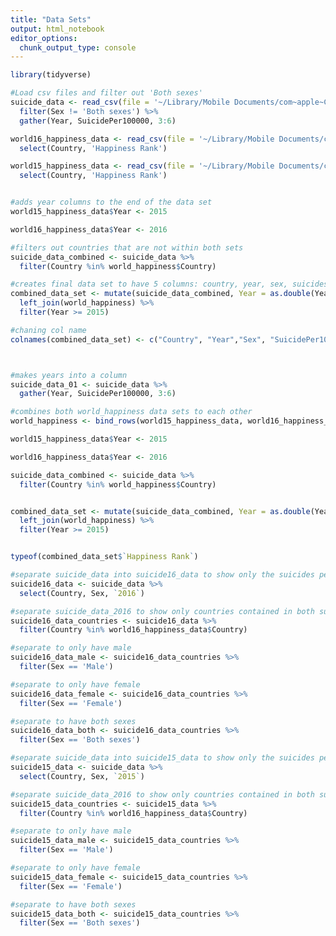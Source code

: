 ```yaml
---
title: "Data Sets"
output: html_notebook
editor_options: 
  chunk_output_type: console
---
```



```r
library(tidyverse)
```

```r
#Load csv files and filter out 'Both sexes'
suicide_data <- read_csv(file = '~/Library/Mobile Documents/com~apple~CloudDocs/ISDS_3070/Suicide_vs_World_Happiness/data/final_project_data/data.csv') %>% 
  filter(Sex != 'Both sexes') %>% 
  gather(Year, SuicidePer100000, 3:6)

world16_happiness_data <- read_csv(file = '~/Library/Mobile Documents/com~apple~CloudDocs/ISDS_3070/Suicide_vs_World_Happiness/data/final_project_data/world-happiness-report/2016.csv') %>% 
  select(Country, 'Happiness Rank')

world15_happiness_data <- read_csv(file = '~/Library/Mobile Documents/com~apple~CloudDocs/ISDS_3070/Suicide_vs_World_Happiness/data/final_project_data/world-happiness-report/2015.csv') %>%  
  select(Country, 'Happiness Rank')


#adds year columns to the end of the data set
world15_happiness_data$Year <- 2015

world16_happiness_data$Year <- 2016

#filters out countries that are not within both sets 
suicide_data_combined <- suicide_data %>% 
  filter(Country %in% world_happiness$Country)

#creates final data set to have 5 columns: country, year, sex, suicidesper100000, happiness rank
combined_data_set <- mutate(suicide_data_combined, Year = as.double(Year)) %>% 
  left_join(world_happiness) %>% 
  filter(Year >= 2015)
```

```r
#chaning col name
colnames(combined_data_set) <- c("Country", "Year","Sex", "SuicidePer100000", "HappinessRank")




```



```r
#makes years into a column
suicide_data_01 <- suicide_data %>% 
  gather(Year, SuicidePer100000, 3:6)

#combines both world_happiness data sets to each other
world_happiness <- bind_rows(world15_happiness_data, world16_happiness_data)

world15_happiness_data$Year <- 2015

world16_happiness_data$Year <- 2016

suicide_data_combined <- suicide_data %>% 
  filter(Country %in% world_happiness$Country)


combined_data_set <- mutate(suicide_data_combined, Year = as.double(Year)) %>% 
  left_join(world_happiness) %>% 
  filter(Year >= 2015)


typeof(combined_data_set$`Happiness Rank`)
```

```r

#separate suicide_data into suicide16_data to show only the suicides per 100,000 for 2016 
suicide16_data <- suicide_data %>%   
  select(Country, Sex, `2016`)

#separate suicide_data_2016 to show only countries contained in both suicide_data and world16_happiness_data
suicide16_data_countries <- suicide16_data %>% 
  filter(Country %in% world16_happiness_data$Country)

#separate to only have male 
suicide16_data_male <- suicide16_data_countries %>% 
  filter(Sex == 'Male')

#separate to only have female
suicide16_data_female <- suicide16_data_countries %>% 
  filter(Sex == 'Female')

#separate to have both sexes
suicide16_data_both <- suicide16_data_countries %>% 
  filter(Sex == 'Both sexes')

```

```r
#separate suicide_data into suicide15_data to show only the suicides per 100,000 for 2015
suicide15_data <- suicide_data %>% 
  select(Country, Sex, `2015`)

#separate suicide_data_2016 to show only countries contained in both suicide_data and world16_happiness_data
suicide15_data_countries <- suicide15_data %>% 
  filter(Country %in% world16_happiness_data$Country)

#separate to only have male 
suicide15_data_male <- suicide15_data_countries %>% 
  filter(Sex == 'Male')

#separate to only have female
suicide15_data_female <- suicide15_data_countries %>% 
  filter(Sex == 'Female')

#separate to have both sexes
suicide15_data_both <- suicide15_data_countries %>% 
  filter(Sex == 'Both sexes')

```


